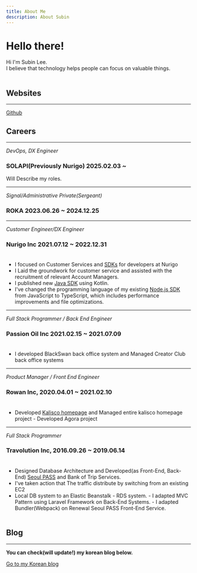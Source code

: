 ```yaml
---
title: About Me
description: About Subin
---
```


# Hello there!

Hi I'm Subin Lee.<br/>
I believe that technology helps people can focus on valuable things.<br /><br/>

## Websites

---

[Github](https://github.com/Palbahngmiyine)

## Careers

---

_DevOps, DX Engineer_

### SOLAPI(Previously Nurigo) 2025.02.03 ~

Will Describe my roles.

---

_Signal/Administrative Private(Sergeant)_

### ROKA 2023.06.26 ~ 2024.12.25

---

_Customer Engineer/DX Engineer_

### Nurigo Inc 2021.07.12 ~ 2022.12.31 <br/><br/>

- I focused on Customer Services and [SDKs](https://github.com/solapi) for
  developers at Nurigo
- I Laid the groundwork for customer service and assisted with the
  recruitment of relevant Account Managers. 
- I published new [Java SDK](https://github.com/nurigo/java-sdk) using Kotlin.
- I've changed
  the programming language of my existing [Node.js
  SDK](https://www.npmjs.com/package/solapi) from JavaScript to TypeScript,
  which includes performance improvements and file optimizations.

---

_Full Stack Programmer / Back End Engineer_

### Passion Oil Inc 2021.02.15 ~ 2021.07.09 <br /><br />

- I developed BlackSwan back office system and Managed Creator Club back
  office systems

---

_Product Manager / Front End Engineer_

### Rowan Inc, 2020.04.01 ~ 2021.02.10 <br /><br />

- Developed [Kalisco homepage](https://kalisco.co.kr) and Managed entire
  kalisco homepage project - Developed Agora project

---

_Full Stack Programmer_<br />

### Travolution Inc, 2016.09.26 ~ 2019.06.14 <br /><br />

- Designed Database Architecture and Developed(as Front-End, Back-End)
  [Seoul PASS](https://www.seoultravelpass.com) and Bank of Trip Services.
- I've
  taken action that The traffic distribute by switching from an existing EC2
- Local DB system to an Elastic Beanstalk - RDS system. - I adapted MVC Pattern
  using Laravel Framework on Back-End Systems. - I adapted Bundler(Webpack) on
  Renewal Seoul PASS Front-End Service.
  <br />
  <br />

## Blog

---

**You can check(will update!) my korean blog below.**

[Go to my Korean blog](https://blog.subux.dev)
